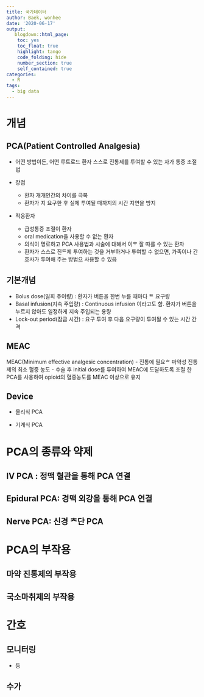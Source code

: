 ```yaml
---
title: 국가데이터
author: Baek, wonhee
date: '2020-06-17'
output: 
   blogdown::html_page:
    toc: yes
    toc_float: true
    highlight: tango
    code_folding: hide
    number_section: true
    self_contained: true
categories:
  - R
tags:
  - big data
---
```

# 개념

## PCA(Patient Controlled Analgesia)

- 어떤 방법이든, 어떤 루트로드 환자 스스로 진통제를 투여할 수 있는 자가 통증 조절법

- 장점
   - 환자 개개인간의   차이를 극복
   - 환자가 지 요구한 후 실제 투여될 때까지의 시간 지연을 방지 
   
- 적응환자 
   - 급성통증 조절이  환자 
   - oral medication을 사용할 수 없는 환자 
   - 의식이 명료하고 PCA 사용법과 시술에 대해서 이ᄒ 잘 따를 수 있는 환자 
   - 환자가 스스로 진ᄐ제 투여하는 것을 거부하거나 투여할 수 없으면, 가족이나 간호사가 투여해 주는 방법으 사용할 수 있음

## 기본개념 

- Bolus dose(일회 주이량) : 환자가 버튼을 한번 누를 때마다 ᄐ 요구량 
- Basal infusion(지속 주입량) : Continuous infusion 이라고도 함. 환자가 버튼을 누르지 않아도 일정하게 지속 주입되는 용량
- Lock-out period(잠금 시간) : 요구 투여 후 다음 요구량이 투여될 수 있는 시간 간격 

## MEAC

MEAC(Minimum effective analgesic concentration) 
   - 진통에 필요ᄒ 마약성 진통제의 최소 혈중 농도 
   - 수술 후 initial dose를 투여하여 MEAC에 도달하도록 조절 한   PCA를 사용하여 opioid의 혈중농도를 MEAC 이상으로 유지 
   
## Device

- 물리식 PCA 

- 기계식 PCA 


# PCA의 종류와 약제 

## IV PCA : 정맥 혈관을 통해 PCA 연결

## Epidural PCA: 경맥 외강을 통해 PCA 연결 

## Nerve PCA: 신경 ᄎ단 PCA


# PCA의 부작용

## 마약 진통제의 부작용 
## 국소마취제의 부작용 


# 간호 

## 모니터링 
-  등 

## 수가 
